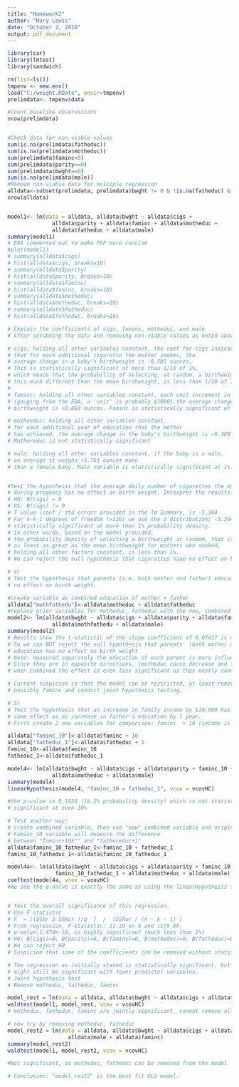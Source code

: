 ```yaml
---
title: "Homework2"
author: "Mary Lewis"
date: "October 2, 2016"
output: pdf_document
---
```



```r

library(car)
library(lmtest)
library(sandwich)

rm(list=ls())
tmpenv <- new.env()
load("C:/weight.RData", envir=tmpenv)
prelimdata<- tmpenv$data

#Count baseline observations
nrow(prelimdata)


#Check data for non-viable values
sum(is.na(prelimdata$fatheduc))
sum(is.na(prelimdata$motheduc))
sum(prelimdata$faminc<0)
sum(prelimdata$parity==0)
sum(prelimdata$bwght==0)
sum(is.na(prelimdata$male))
#Remove non-viable data for multiple regression
alldata<-subset(prelimdata, prelimdata$bwght != 0 & !is.na(fatheduc) & !is.na(motheduc))
nrow(alldata)


model1<- lm(data = alldata, alldata$bwght ~ alldata$cigs + 
              alldata$parity + alldata$faminc + alldata$motheduc + 
              alldata$fatheduc + alldata$male)
summary(model1)
# EDA commented out to make PDF more concise
#plot(model1)
# summary(alldata$cigs)
# hist(alldata$cigs, breaks=10)
# summary(alldata$parity)
# hist(alldata$parity, breaks=10)
# summary(alldata$faminc)
# hist(alldata$faminc, breaks=10)
# summary(alldata$motheduc)
# hist(alldata$motheduc, breaks=10)
# summary(alldata$fatheduc)
# hist(alldata$fatheduc, breaks=10)

# Explain the coefficients of cigs, faminc, motheduc, and male
# After scrubbing the data and removing non-viable values as noted above:

# cigs: holding all other variables constant, the coef for cigs indicates 
# that for each additional cigarette the mother smokes, the
# average change in a baby's birthweight is -0.585 ounces. 
# This is statistically significant at more than 1/10 of 1%,
# which means that the probability of selecting, at random, a birthweight 
# this much different than the mean birthweight, is less than 1/10 of 1%.
# 
# faminc: holding all other variables constant, each unit increment in faminc
# (gauging from the EDA, a 'unit' is probably $1000),the average change in 
# birthweight is +0.063 ounces. Faminc is statistically significant at 10% 

# motheeduc: holding all other variables constant, 
# for each additional year of education that the mother
# has achieved, the average change in the baby's birthweight is -0.389 ounces. 
# Mothereduc is not statistically significant

# male: holding all other variables constant, if the baby is a male, 
# on average it weighs +3.761 ounces more
# than a female baby. Male variable is statistically significant at 1%.  


#Test the hypothesis that the average daily number of cigarettes the mother smoked 
# during pregancy has no effect on birth weight. Interpret the results. 
# H0: B(cigs) = 0
# H1: B(cigs) != 0
# T value (coef / std error) provided in the lm Summary, is -5.304
# For n-k-1 degrees of freedom (>120) we use the z distribution; -5.304 is
# statistically significant at more than 1% probability density. 
# In other words, based on the model provided,
# the probability density of selecting a birthweight at random, that is 
# as least as great as the mean birthweight for mothers who smoked,
# holding all other factors constant, is less than 1%. 
# We can reject the null hypothesis that cigarettes have no effect on birthweight

# 4)
# Test the hypothesis that parents (i.e. both mother and father) education has
# no effect on birth weight.

#create variable as combined education of mother + father
alldata["mothfathedu"]<-alldata$motheduc + alldata$fatheduc
#replace prior variables for motheduc, fatheduc with the new, combined variable
model2<- lm(alldata$bwght ~ alldata$cigs + alldata$parity + alldata$faminc +
              alldata$mothfathedu + alldata$male)
summary(model2)
# Results show the t-statistic of the slope coefficient of 0.07417 is not statistically signficant.
# So we can NOT reject the null hypothesis that parents' (both mother and father)
# education has no effect on birth weight
# Note: measured separately the education of each parent is more influential.
# Since they are in opposite directions, (motheduc cause decrease and fatheduc cause increase)
# when combined the effect is even less significant as they mostly cancel each other out. 

# Current suspicion is that the model can be restricted, at least remove mother/father educ, 
# possibly faminc and conduct joint hypothesis testing. 

# 5)
# Test the hypothesis that an increase in family income by $10,000 has the
# same effect as an increase in father's education by 1 year.
# First create 2 new variables for comparison: faminc  + 10 (income is in $k) and fatheduc + 1

alldata["faminc_10"]<-alldata$faminc + 10
alldata["fatheduc_1"]<-alldata$fatheduc + 1
faminc_10<-alldata$faminc_10
fatheduc_1<-alldata$fatheduc_1

model4<- lm(alldata$bwght ~ alldata$cigs + alldata$parity + faminc_10 + fatheduc_1 +
              alldata$motheduc + alldata$male)
summary(model4)
linearHypothesis(model4, "faminc_10 = fatheduc_1", vcov = vcovHC)

#the p-value is 0.1424 (14.2% probability density) which is not statistically
# significant at even 10%

# Test another way:
# create combined variable, then use "new" combined variable and original faminc_10.
# Faminc_10 variable will measure the difference 
# between "faminc+10k"" and "fathereduc+1"
alldata$faminc_10_fatheduc_1<-faminc_10 + fatheduc_1
faminc_10_fatheduc_1<-alldata$faminc_10_fatheduc_1

model4a<- lm(alldata$bwght ~ alldata$cigs + alldata$parity + faminc_10 +
               faminc_10_fatheduc_1 + alldata$motheduc + alldata$male)
coeftest(model4a, vcov = vcovHC)
#We see the p-value is exactly the same as using the linearHypothesis function.  


# Test the overall significance of this regression.
# Use F statistic
# F  = [(SSRr 2 SSRur )/q  ]  /  [SSRur / (n - k - 1) ]
# From regression, F-statistic: 11.19 on 5 and 1175 DF,
# p-value,1.474e-10, is highly significant (much less than 1%)
# H0: B(cigs)=0, B(parity)=0, B(faminc)=0, B(motheduc)=0, B(fatheduc)=0, B(male)=0,
# We can reject H0
# Suspicion that some of the coefficients can be removed without statistically impacting the model

# The regression as initially stated is statistically significant, but that does not mean it 
# might still be significant with fewer predictor variables. 
# Joint hypothesis test
# Remove motheduc, fatheduc, faminc

model_rest = lm(data = alldata, alldata$bwght ~ alldata$cigs + alldata$parity + alldata$male)
waldtest(model1, model_rest, vcov = vcovHC)
# motheduc, fatheduc, faminc are jointly significant, cannot remove all 3

# now try by removing motheduc, fatheduc
model_rest2 = lm(data = alldata, alldata$bwght ~ alldata$cigs + alldata$parity +
                   alldata$male + alldata$faminc)
summary(model_rest2)
waldtest(model1, model_rest2, vcov = vcovHC)

#Not significant, so motheduc, fatheduc can be removed from the model

# Conclusion: "model_rest2" is the best fit OLS model. 




```
